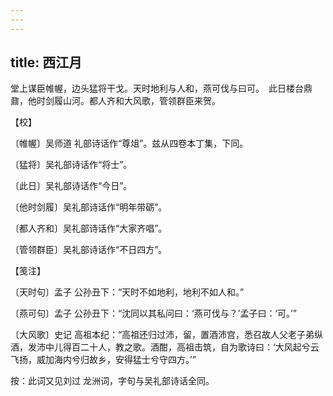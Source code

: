 ```yaml
---
---
---
```

title: 西江月
---







堂上谋臣帷幄，边头猛将干戈。天时地利与人和，燕可伐与曰可。　此日楼台鼎鼐，他时剑履山河。都人齐和大风歌，管领群臣来贺。





【校】


〔帷幄〕吴师道 礼部诗话作“尊俎”。兹从四卷本丁集，下同。

〔猛将〕吴礼部诗话作“将士”。

〔此日〕吴礼部诗话作“今日”。

〔他时剑履〕吴礼部诗话作“明年带砺”。

〔都人齐和〕吴礼部诗话作“大家齐唱”。

〔管领群臣〕吴礼部诗话作“不日四方”。





【笺注】


〔天时句〕孟子 公孙丑下：“天时不如地利，地利不如人和。”

〔燕可句〕孟子 公孙丑下：“沈同以其私问曰：‘燕可伐与？’孟子曰：‘可。’”

〔大风歌〕史记 高祖本纪：“高祖还归过沛，留，置酒沛宫，悉召故人父老子弟纵酒，发沛中儿得百二十人，教之歌。酒酣，高祖击筑，自为歌诗曰：‘大风起兮云飞扬，威加海内兮归故乡，安得猛士兮守四方。’”

按：此词又见刘过 龙洲词，字句与吴礼部诗话全同。